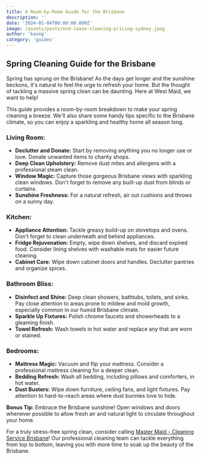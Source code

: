 ```yaml
---
title: A Room-by-Room Guide for the Brisbane
description: ''
date: '2024-01-04T00:00:00.000Z'
image: /assets/posts/end-lease-cleaning-pricing-sydney.jpeg
author: 'kaung'
category: 'guides'
---
```


## Spring Cleaning Guide for the Brisbane

Spring has sprung on the Brisbane! As the days get longer and the sunshine beckons, it's natural to feel the urge to refresh your home. But the thought of tackling a massive spring clean can be daunting. Here at West Maid, we want to help!

This guide provides a room-by-room breakdown to make your spring cleaning a breeze. We'll also share some handy tips specific to the Brisbane climate, so you can enjoy a sparkling and healthy home all season long.

### Living Room:

- **Declutter and Donate:** Start by removing anything you no longer use or love. Donate unwanted items to charity shops.
- **Deep Clean Upholstery:** Remove dust mites and allergens with a professional steam clean.
- **Window Magic:** Capture those gorgeous Brisbane views with sparkling clean windows. Don't forget to remove any built-up dust from blinds or curtains.
- **Sunshine Freshness:** For a natural refresh, air out cushions and throws on a sunny day.

### Kitchen:

- **Appliance Attention:** Tackle greasy build-up on stovetops and ovens. Don't forget to clean underneath and behind appliances.
- **Fridge Rejuvenation:** Empty, wipe down shelves, and discard expired food. Consider lining shelves with washable mats for easier future cleaning.
- **Cabinet Care:** Wipe down cabinet doors and handles. Declutter pantries and organize spices.

### Bathroom Bliss:

- **Disinfect and Shine:** Deep clean showers, bathtubs, toilets, and sinks. Pay close attention to areas prone to mildew and mold growth, especially common in our humid Brisbane climate.
- **Sparkle Up Fixtures:** Polish chrome faucets and showerheads to a gleaming finish.
- **Towel Refresh:** Wash towels in hot water and replace any that are worn or stained.

### Bedrooms:

- **Mattress Magic:** Vacuum and flip your mattress. Consider a professional mattress cleaning for a deeper clean.
- **Bedding Refresh:** Wash all bedding, including pillows and comforters, in hot water.
- **Dust Busters:** Wipe down furniture, ceiling fans, and light fixtures. Pay attention to hard-to-reach areas where dust bunnies love to hide.

**Bonus Tip:** Embrace the Brisbane sunshine! Open windows and doors whenever possible to allow fresh air and natural light to circulate throughout your home.

For a truly stress-free spring clean, consider calling [Master Maid - Cleaning Service Brisbane](https://mastermaid.com.au)! Our professional cleaning team can tackle everything from top to bottom, leaving you with more time to soak up the beauty of the Brisbane.